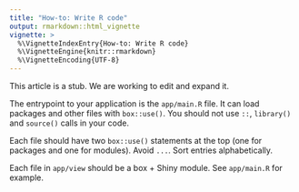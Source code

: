 ```yaml
---
title: "How-to: Write R code"
output: rmarkdown::html_vignette
vignette: >
  %\VignetteIndexEntry{How-to: Write R code}
  %\VignetteEngine{knitr::rmarkdown}
  %\VignetteEncoding{UTF-8}
---
```


<p class="alert alert-warning">
  This article is a stub. We are working to edit and expand it.
</p>

The entrypoint to your application is the `app/main.R` file.
It can load packages and other files with `box::use()`.
You should not use `::`, `library()` and `source()` calls in your code.

Each file should have two `box::use()` statements at the top
(one for packages and one for modules).
Avoid `...`. Sort entries alphabetically.

Each file in `app/view` should be a box + Shiny module.
See `app/main.R` for example.
